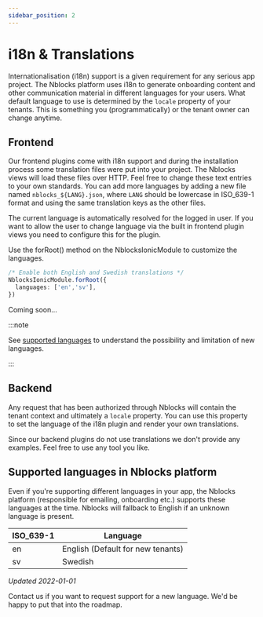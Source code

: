 ```yaml
---
sidebar_position: 2
---
```


# i18n & Translations


Internationalisation (i18n) support is a given requirement for any serious app project. 
The Nblocks platform uses i18n to generate onboarding content and other communication material in different languages for your users. 
What default language to use is determined by the `locale` property of your tenants. This is something you (programmatically) or the tenant owner can change anytime.

## Frontend
Our frontend plugins come with i18n support and during the installation process some translation files were put into your project. 
The Nblocks views will load these files over HTTP. Feel free to change these text entries to your own standards. 
You can add more languages by adding a new file named `nblocks_${LANG}.json`, where `LANG` should be lowercase in ISO_639-1 format and using the same translation keys as the other files.

The current language is automatically resolved for the logged in user. If you want to allow the user to change language via the built in frontend plugin views you need to configure this for the plugin.
<Tabs>
<TabItem value="ionic" label="Ionic" default>

Use the forRoot() method on the NblocksIonicModule to customize the languages.
```typescript title="src/app/app.module.ts"
/* Enable both English and Swedish translations */
NblocksIonicModule.forRoot({
  languages: ['en','sv'],
})
```
</TabItem>
<TabItem value="flutter" label="Flutter">
Coming soon...
</TabItem>
</Tabs>

:::note

See [supported languages](#supported-languages-in-nblocks-platform) to understand the possibility and limitation of new languages.

:::

## Backend
Any request that has been authorized through Nblocks will contain the tenant context and ultimately a `locale` property. 
You can use this property to set the language of the i18n plugin and render your own translations.

Since our backend plugins do not use translations we don't provide any examples. Feel free to use any tool you like.


## Supported languages in Nblocks platform
Even if you're supporting different languages in your app, the Nblocks platform (responsible for emailing, onboarding etc.) supports these languages at the time.
Nblocks will fallback to English if an unknown language is present.

| ISO_639-1       | Language |
| -----------     | ----------- |
| en              | English (Default for new tenants) |
| sv              | Swedish |

*Updated 2022-01-01*

Contact us if you want to request support for a new language. We'd be happy to put that into the roadmap.
